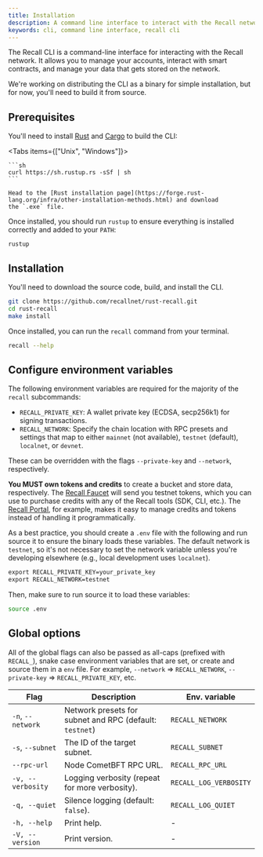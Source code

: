 ```yaml
---
title: Installation
description: A command line interface to interact with the Recall network.
keywords: cli, command line interface, recall cli
---
```


The Recall CLI is a command-line interface for interacting with the Recall network. It allows you to
manage your accounts, interact with smart contracts, and manage your data that gets stored on the
network.

<Callout type="info">

We're working on distributing the CLI as a binary for simple installation, but for now, you'll need
to build it from source.

</Callout>

<Steps>

<Step>

## Prerequisites

You'll need to install [Rust](https://www.rust-lang.org/tools/install) and
[Cargo](https://doc.rust-lang.org/cargo/getting-started/installation.html) to build the CLI:

<Tabs items={["Unix", "Windows"]}>

  <Tab value="Unix">

    ```sh
    curl https://sh.rustup.rs -sSf | sh
    ```

  </Tab>

  <Tab value="Windows">

    Head to the [Rust installation page](https://forge.rust-lang.org/infra/other-installation-methods.html) and download
    the `.exe` file.

  </Tab>

</Tabs>

</Step>

Once installed, you should run `rustup` to ensure everything is installed correctly and added to
your `PATH`:

```
rustup
```

<Step>

## Installation

You'll need to download the source code, build, and install the CLI.

```sh
git clone https://github.com/recallnet/rust-recall.git
cd rust-recall
make install
```

Once installed, you can run the `recall` command from your terminal.

```sh
recall --help
```

</Step>

<Step>

## Configure environment variables

The following environment variables are required for the majority of the `recall` subcommands:

- `RECALL_PRIVATE_KEY`: A wallet private key (ECDSA, secp256k1) for signing transactions.
- `RECALL_NETWORK`: Specify the chain location with RPC presets and settings that map to either
  `mainnet` (not available), `testnet` (default), `localnet`, or `devnet`.

These can be overridden with the flags `--private-key` and `--network`, respectively.

<Callout type="warning">

**You MUST own tokens and credits** to create a bucket and store data, respectively. The
[Recall Faucet](/intro/faucet) will send you testnet tokens, which you can use to purchase credits
with any of the Recall tools (SDK, CLI, etc.). The [Recall Portal](/intro/portal), for example,
makes it easy to manage credits and tokens instead of handling it programmatically.

</Callout>

As a best practice, you should create a `.env` file with the following and run source it to ensure
the binary loads these variables. The default network is `testnet`, so it's not necessary to set the
network variable unless you're developing elsewhere (e.g., local development uses `localnet`).

```txt title=".env"
export RECALL_PRIVATE_KEY=your_private_key
export RECALL_NETWORK=testnet
```

Then, make sure to run source it to load these variables:

```sh
source .env
```

</Step>

</Steps>

## Global options

All of the global flags can also be passed as all-caps (prefixed with `RECALL_`), snake case
environment variables that are set, or create and source them in a `env` file. For example,
`--network` => `RECALL_NETWORK`, `--private-key` => `RECALL_PRIVATE_KEY`, etc.

| Flag              | Description                                             | Env. variable          |
| ----------------- | ------------------------------------------------------- | ---------------------- |
| `-n`, `--network` | Network presets for subnet and RPC (default: `testnet`) | `RECALL_NETWORK`       |
| `-s`, `--subnet`  | The ID of the target subnet.                            | `RECALL_SUBNET`        |
| `--rpc-url`       | Node CometBFT RPC URL.                                  | `RECALL_RPC_URL`       |
| `-v, --verbosity` | Logging verbosity (repeat for more verbosity).          | `RECALL_LOG_VERBOSITY` |
| `-q, --quiet`     | Silence logging (default: `false`).                     | `RECALL_LOG_QUIET`     |
| `-h, --help`      | Print help.                                             | -                      |
| `-V, --version`   | Print version.                                          | -                      |
